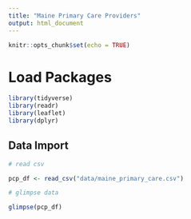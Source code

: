```yaml
---
title: "Maine Primary Care Providers"
output: html_document
---
```


```r
knitr::opts_chunk$set(echo = TRUE)
```

# Load Packages

```r

library(tidyverse)
library(readr)
library(leaflet)
library(dplyr)

```

## Data Import

```r

# read csv

pcp_df <- read_csv("data/maine_primary_care.csv")

# glimpse data

glimpse(pcp_df)

```


